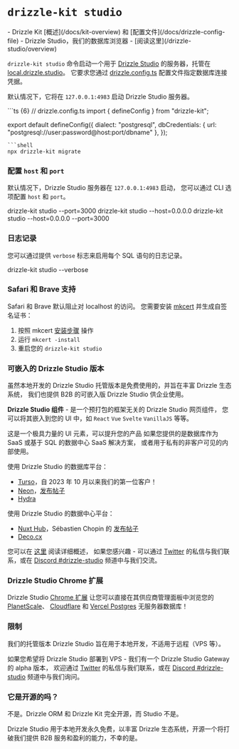 

# `drizzle-kit studio`
<Prerequisites>
- Drizzle Kit [概述](/docs/kit-overview) 和 [配置文件](/docs/drizzle-config-file)
- Drizzle Studio，我们的数据库浏览器 - [阅读这里](/drizzle-studio/overview)
</Prerequisites>

`drizzle-kit studio` 命令启动一个用于 [Drizzle Studio](/drizzle-studio/overview) 的服务器，托管在 [local.drizzle.studio](https://local.drizzle.studio)。 
它要求您通过 [drizzle.config.ts](/docs/drizzle-config-file) 配置文件指定数据库连接凭据。

默认情况下，它将在 `127.0.0.1:4983` 启动 Drizzle Studio 服务器。
<Section>
```ts {6}
// drizzle.config.ts
import { defineConfig } from "drizzle-kit";

export default defineConfig({
  dialect: "postgresql",
  dbCredentials: {
    url: "postgresql://user:password@host:port/dbname"
  },
});
```
```shell
npx drizzle-kit migrate
```
</Section>

### 配置 `host` 和 `port`
默认情况下，Drizzle Studio 服务器在 `127.0.0.1:4983` 启动， 
您可以通过 CLI 选项配置 `host` 和 `port`。

<Npx>
drizzle-kit studio --port=3000
drizzle-kit studio --host=0.0.0.0
drizzle-kit studio --host=0.0.0.0 --port=3000
</Npx>


### 日志记录
您可以通过提供 `verbose` 标志来启用每个 SQL 语句的日志记录。

<Npx>
drizzle-kit studio --verbose
</Npx>

### Safari 和 Brave 支持
Safari 和 Brave 默认阻止对 localhost 的访问。 
您需要安装 [mkcert](https://github.com/FiloSottile/mkcert) 并生成自签名证书：

1. 按照 mkcert [安装步骤](https://github.com/FiloSottile/mkcert#installation) 操作
2. 运行 `mkcert -install`
3. 重启您的 `drizzle-kit studio`

### 可嵌入的 Drizzle Studio 版本
虽然本地开发的 Drizzle Studio 托管版本是免费使用的，并旨在丰富 Drizzle 生态系统， 
我们也提供 B2B 的可嵌入版 Drizzle Studio 供企业使用。

**Drizzle Studio 组件** - 是一个预打包的框架无关的 Drizzle Studio 网页组件， 
您可以将其嵌入到您的 UI 中，如 `React` `Vue` `Svelte` `VanillaJS` 等等。

这是一个极具力量的 UI 元素，可以提升您的产品 
如果您提供的是数据库作为 SaaS 或基于 SQL 的数据中心 SaaS 解决方案， 
或者用于私有的非客户可见的内部使用。

使用 Drizzle Studio 的数据库平台：
- [Turso](https://turso.tech/)，自 2023 年 10 月以来我们的第一位客户！
- [Neon](https://neon.tech/)，[发布帖子](https://neon.tech/docs/changelog/2024-05-24)
- [Hydra](https://www.hydra.so/)

使用 Drizzle Studio 的数据中心平台：
- [Nuxt Hub](https://hub.nuxt.com/)，Sébastien Chopin 的 [发布帖子](https://x.com/Atinux/status/1768663789832929520)
- [Deco.cx](https://deco.cx/)

您可以在 [这里](https://www.npmjs.com/package/@drizzle-team/studio) 阅读详细概述， 
如果您感兴趣 - 可以通过 [Twitter](https://x.com/drizzleorm) 的私信与我们联系，或在 [Discord #drizzle-studio](https://driz.link/discord) 频道中与我们交流。

### Drizzle Studio Chrome 扩展
Drizzle Studio [Chrome 扩展](https://chromewebstore.google.com/detail/drizzle-studio/mjkojjodijpaneehkgmeckeljgkimnmd) 
让您可以直接在其供应商管理面板中浏览您的 [PlanetScale](https://planetscale.com)、 
[Cloudflare](https://developers.cloudflare.com/d1/) 和 [Vercel Postgres](https://vercel.com/docs/storage/vercel-postgres) 
无服务器数据库！

### 限制
我们的托管版本 Drizzle Studio 旨在用于本地开发，不适用于远程（VPS 等）。

如果您希望将 Drizzle Studio 部署到 VPS - 我们有一个 Drizzle Studio Gateway 的 alpha 版本， 
欢迎通过 [Twitter](https://x.com/drizzleorm) 的私信与我们联系，或在 [Discord #drizzle-studio](https://driz.link/discord) 频道中与我们询问。

### 它是开源的吗？
不是。Drizzle ORM 和 Drizzle Kit 完全开源，而 Studio 不是。

Drizzle Studio 用于本地开发永久免费，以丰富 Drizzle 生态系统，开源一个将打破我们提供 B2B 服务和盈利的能力，不幸的是。